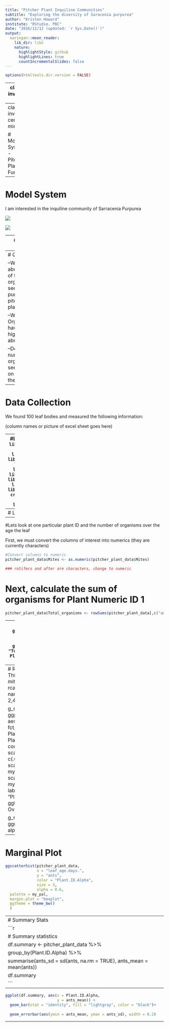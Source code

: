 ```yaml
---
title: "Pitcher Plant Inquiline Communities"
subtitle: "Exploring the diversity of Saracenia purpurea"
author: "Kristen Howard"
institute: "RStudio, PBC"
date: "2016/12/12 (updated: `r Sys.Date()`)"
output:
  xaringan::moon_reader:
    lib_dir: libs
    nature:
      highlightStyle: github
      highlightLines: true
      countIncrementalSlides: false
---
```

```r
options(htmltools.dir.version = FALSE)
```


---
class: inverse
![](https://www.syfy.com/sites/syfy/files/2020/06/audrey2.jpg)

There are over 700 species of carnivorous plants around the world!

The feeding mechanism is very rare!
---
class: inverse, center, middle

# Model System - Pitcher Plant Fun

---

# Model System

I am interested in the inquiline community of Sarracenia Purpurea

![](https://www.fs.usda.gov/wildflowers/plant-of-the-week/images/purplepitcherplant/SAPU4.gif)

![](https://encrypted-tbn0.gstatic.com/licensed-image?q=tbn:ANd9GcQtPlfInivntq-h1tTAal_AqSd8H30TOtiNl5VEoDSNNd-dNPe_4db_zfCaKDHyFjK_jpLsQuiLjBJbGlk)

---
# Model System

![](https://www.gardenia.net/storage/app/public/uploads/images/detail/75e09eb820b5dba9b3a7117a6ea98346.webp)

---
# Questions

--What is the abundance of the organisms seen in purple pitcher plants?

--Which Organisms have the highest abundances?

--Does the number of organisms seen depend on the age of the leaf?


---
# Data Collection

We found 100 leaf bodies and measured the following information:

(column names or picture of excel sheet goes here)

---
#Load Packages
```r
library(tidyverse)
library(here)
library(ggplot2)
library(crosstable)
library(dplyr)
library(vtable)
library(gganimate)
library(hrbrthemes)
library(viridis)
library(ggridges) # creates ridgeline plots
library(ggpubr)
```


---
# Load Data
```r
pitcher_plant_data <- read.csv(here("Data/pitcher_plant_data.csv"))
View(pitcher_plant_data)
```

---

#Lets look at one particular plant ID and the number of organisms over the age the leaf

First, we must convert the columns of interest into numerics (they are currently characters)
```r
#Convert columns to numeric
pitcher_plant_data$Mites <- as.numeric(pitcher_plant_data$Mites)

### rotifers and after are characters, change to numeric
```

# Next, calculate the sum of organisms for Plant Numeric ID 1
```r
pitcher_plant_data$Total_organisms <- rowSums(pitcher_plant_data[,c("ants","spiders","beetle","Mosquito","Midges","Snot","Mites")])
```
---
# Create graph
```r
ggplot(pitcher_plant_data, aes(x=leaf_age.days., y=Total_organisms)) + 
  geom_line() +
  labs(title = "Total Organisms Over Time in Plant A", x = "Age of Leaf", y = "Total Organisms")
```

---
# Ridgeline Distrinution Plot
This is showing the number of mites of leaf age
```r
my_pal <- rcartocolor::carto_pal(n = 8, name = "Bold")[c(1, 3, 7, 2,4,5,6,8)]

g_ridges <- 
  ggplot(pitcher_plant_data, aes(leaf_age.days., fct_rev(Plant.ID.Alpha), color = Plant.ID.Alpha, fill = Plant.ID.Alpha)) + 
  coord_cartesian(clip = "off") +
  scale_y_discrete(expand = c(.07, .07)) +
  scale_color_manual(values = my_pal, guide = "none") +
  scale_fill_manual(values = my_pal, guide = "none") +
  labs(x = "Leaf Age (Days)",
       y = "Plant ID Alpha") + 
  ggtitle("Organism Distribution Over Time") +
  theme_minimal()

g_ridges +
  ggridges::geom_density_ridges(
    alpha = .7, size = 1.5
  )
```

---
# Marginal Plot
```r
ggscatterhist(pitcher_plant_data, 
              x = "leaf_age.days.", 
              y = "ants",
              color = "Plant.ID.Alpha", 
              size = 3, 
              alpha = 0.6,
  palette = my_pal,
  margin.plot = "boxplot",
  ggtheme = theme_bw()
  )
```

---
# Summary Stats
```r
# Summary statistics
df.summary <- pitcher_plant_data %>%
  group_by(Plant.ID.Alpha) %>%
  summarise(ants_sd = sd(ants, na.rm = TRUE), ants_mean = mean(ants))
df.summary
```
---

```r
ggplot(df.summary, aes(x = Plant.ID.Alpha, 
                       y = ants_mean)) +
  geom_bar(stat = "identity", fill = "lightgray", color = "black")+
  
  geom_errorbar(aes(ymin = ants_mean, ymax = ants_sd), width = 0.2)

```
---